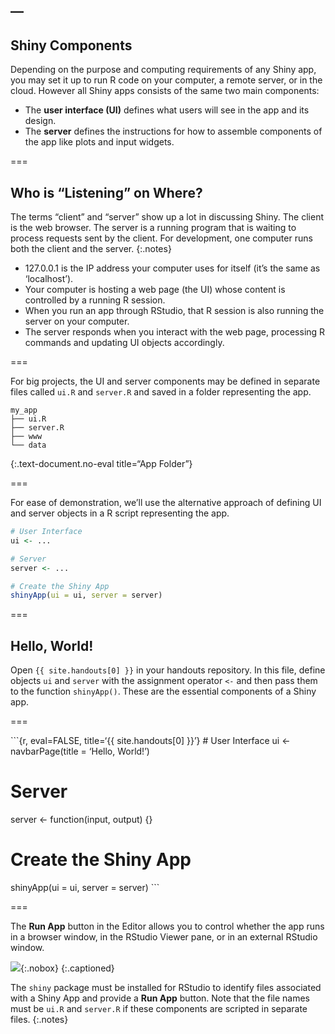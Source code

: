 ---
---

## Shiny Components

Depending on the purpose and computing requirements of any Shiny app, you may
set it up to run R code on your computer, a remote server, or in the cloud.
However all Shiny apps consists of the same two main components:

- The **user interface (UI)** defines what users will see in the app and
  its design.
- The **server** defines the instructions for how to assemble components
  of the app like plots and input widgets.

===

## Who is "Listening" on Where?

The terms "client" and "server" show up a lot in discussing Shiny. The client is
the web browser. The server is a running program that is waiting to process
requests sent by the client. For development, one computer runs both the client
and the server.
{:.notes}

- 127.0.0.1 is the IP address your computer uses for itself (it's the same as
  'localhost').
- Your computer is hosting a web page (the UI) whose content is controlled by a
  running R session.
- When you run an app through RStudio, that R session is also running the server
  on your computer.
- The server responds when you interact with the web page, processing R commands
  and updating UI objects accordingly.

===

For big projects, the UI and server components may be defined in separate files
called `ui.R` and `server.R` and saved in a folder representing the app.

~~~
my_app
├── ui.R
├── server.R
├── www
└── data
~~~
{:.text-document.no-eval title="App Folder"}

===

For ease of demonstration, we'll use the alternative approach of defining UI and
server objects in a R script representing the app.

```r
# User Interface
ui <- ... 

# Server
server <- ...

# Create the Shiny App
shinyApp(ui = ui, server = server)
```

===

## Hello, World!

Open `{{ site.handouts[0] }}` in your handouts repository. In this file, define
objects `ui` and `server` with the assignment operator `<-` and then pass them
to the function `shinyApp()`. These are the essential components of a Shiny app.

===

```{r, eval=FALSE, title='{{ site.handouts[0] }}'}
# User Interface
ui <- navbarPage(title = 'Hello, World!')

# Server
server <- function(input, output) {}

# Create the Shiny App
shinyApp(ui = ui, server = server)
```

===

The **Run App** button in the Editor allows you to control whether the app
runs in a browser window, in the RStudio Viewer pane, or in an external RStudio
window.

![]({{ site.baseurl }}/images/runapp.png){:.nobox}
{:.captioned}

The `shiny` package must be installed for RStudio to identify files associated
with a Shiny App and provide a **Run App** button. Note that the file names must
be `ui.R` and `server.R` if these components are scripted in separate files.
{:.notes}
